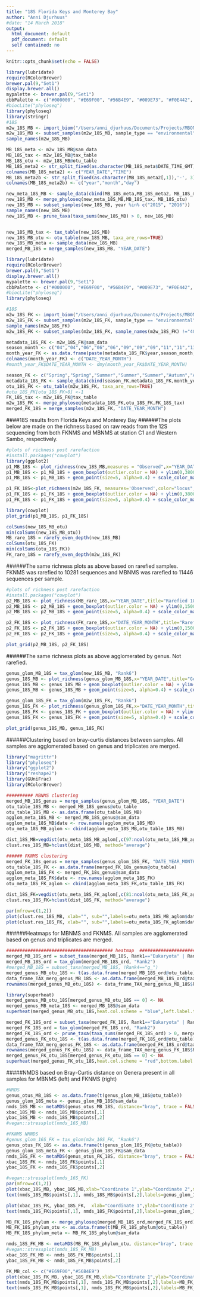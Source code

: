 ```yaml
---
title: "18S Florida Keys and Monterey Bay"
author: "Anni Djurhuus"
#date: "14 March 2018"
output:
  html_document: default
  pdf_document: default
  self contained: no
---
```


```r
knitr::opts_chunk$set(echo = FALSE)
```


```r
library(lubridate)
require(RColorBrewer)
brewer.pal(9,"Set1")
display.brewer.all()
mypalette <- brewer.pal(9,"Set1")
cbbPalette <- c("#000000", "#E69F00", "#56B4E9", "#009E73", "#F0E442", "#0072B2", "#D55E00", "#CC79A7","red","grey", "grey20")
#biocLite("phyloseq")
library(phyloseq)
library(stringr)
#18S
m2w_18S_MB <- import_biom("/Users/anni_djurhuus/Documents/Projects/MBON/m2w/18S/MB/M2W_18S_80per_NT_json_obs_md.biom")
m2w_18S_MB <- subset_samples(m2w_18S_MB, sample_type == "environmental")
sample_names(m2w_18S_MB)

MB_18S_meta <- m2w_18S_MB@sam_data
MB_18S_tax <- m2w_18S_MB@tax_table
MB_18S_otu <- m2w_18S_MB@otu_table
MB_18S_meta2 <- str_split_fixed(as.character(MB_18S_meta$DATE_TIME_GMT),' ', 2)
colnames(MB_18S_meta2) <- c("YEAR_DATE","TIME")
MB_18S_meta2b <- str_split_fixed(as.character(MB_18S_meta2[,1]),'-', 3)
colnames(MB_18S_meta2b) <- c("year","month","day")

new_meta_18S_MB <- sample_data(cbind(MB_18S_meta,MB_18S_meta2, MB_18S_meta2b))
new_18S_MB <- merge_phyloseq(new_meta_18S_MB,MB_18S_tax, MB_18S_otu)
new_18S_MB <- subset_samples(new_18S_MB, year %in% c("2015", "2016"))
sample_names(new_18S_MB)
new_18S_MB <- prune_taxa(taxa_sums(new_18S_MB) > 0, new_18S_MB)


new_18S_MB_tax <- tax_table(new_18S_MB)
new_18S_MB_otu <- otu_table(new_18S_MB, taxa_are_rows=TRUE)
new_18S_MB_meta <- sample_data(new_18S_MB)
merged_MB_18S = merge_samples(new_18S_MB, "YEAR_DATE")
```


```r
library(lubridate)
require(RColorBrewer)
brewer.pal(9,"Set1")
display.brewer.all()
mypalette <- brewer.pal(9,"Set1")
cbbPalette <- c("#000000", "#E69F00", "#56B4E9", "#009E73", "#F0E442", "#0072B2", "#D55E00", "#CC79A7")
#biocLite("phyloseq")
library(phyloseq)

#18S
m2w_18S_FK <- import_biom("/Users/anni_djurhuus/Documents/Projects/MBON/m2w/18S/FK/M2W_18S_FK_json_obs_md.biom")
m2w_18S_FK <- subset_samples(m2w_18S_FK, sample_type == "environmental")
sample_names(m2w_18S_FK)
m2w_18S_FK <- subset_samples(m2w_18S_FK, sample_names(m2w_18S_FK) !="406_408" & sample_names(m2w_18S_FK) !="418_420" & sample_names(m2w_18S_FK) !="412_414" & sample_names(m2w_18S_FK) !="MBON325" & sample_names(m2w_18S_FK) !="MBON326" & sample_names(m2w_18S_FK) !="MBON327" & sample_names(m2w_18S_FK) !="MBON295" & sample_names(m2w_18S_FK) !="MBON296" & sample_names(m2w_18S_FK) !="MBON297" & sample_names(m2w_18S_FK) !="MBON331" & sample_names(m2w_18S_FK) !="MBON332" & sample_names(m2w_18S_FK) !="MBON333" & sample_names(m2w_18S_FK) !="MBON307" & sample_names(m2w_18S_FK) !="MBON308" & sample_names(m2w_18S_FK) !="MBON309" & sample_names(m2w_18S_FK) !="MBON298" & sample_names(m2w_18S_FK) !="MBON299" & sample_names(m2w_18S_FK) !="MBON304" & sample_names(m2w_18S_FK) !="MBON305" & sample_names(m2w_18S_FK) !="MBON306" & sample_names(m2w_18S_FK) !="MBON301" & sample_names(m2w_18S_FK) !="MBON302" & sample_names(m2w_18S_FK) !="MBON303" & sample_names(m2w_18S_FK) !="MBON334" & sample_names(m2w_18S_FK) !="MBON335")

metadata_18S_FK <- m2w_18S_FK@sam_data
season_month <- c("04","04","06","06","06","09","09","09","11","11","11","01","01","01","03","03","03","05","05","05","07","07","07","09","09","09","11","11","11")
month_year_FK <- as.data.frame(paste(metadata_18S_FK$year,season_month,metadata_18S_FK$day))
colnames(month_year_FK) <- c("DATE_YEAR_MONTH")
#month_year_FK$DATE_YEAR_MONTH <- dmy(month_year_FK$DATE_YEAR_MONTH)

season_FK <- c("Spring","Spring","Summer","Summer","Summer","Autumn","Autumn","Autumn","Autumn","Autumn","Autumn","Winter","Winter","Winter","Spring","Spring","Spring","Spring","Spring","Spring","Summer","Summer","Summer","Autumn","Autumn","Autumn","Autumn","Autumn","Autumn")
metadata_18S_FK <- sample_data(cbind(season_FK,metadata_18S_FK,month_year_FK, season_month))
otu_18S_FK <- otu_table(m2w_18S_FK, taxa_are_rows=TRUE)
#otu_18S_FK[otu_18S_FK>0] <-1
FK_18S_tax <- m2w_18S_FK@tax_table
m2w_18S_FK <- merge_phyloseq(metadata_18S_FK,otu_18S_FK,FK_18S_tax)
merged_FK_18S = merge_samples(m2w_18S_FK, "DATE_YEAR_MONTH")
```


####18S results from Florida Keys and Monterey Bay
######The plots below are made on the richness based on raw reads from the 12S sequencing from both FKNMS and MBNMS at station C1 and Western Sambo, respectively. 
```r
#plots of richness post rarefaction
#install.packages("cowplot")
library(ggplot2)
p1_MB_18S <- plot_richness(new_18S_MB,measures = "Observed",x="YEAR_DATE",title="18S MB",color="locus") + theme(axis.title.x=element_blank())
p1_MB_18S <- p1_MB_18S + geom_boxplot(outlier.color = NA) + ylim(0,3800)
p1_MB_18S <- p1_MB_18S + geom_point(size=5, alpha=0.4) + scale_color_manual(values="#56B4E9")

p1_FK_18S<-plot_richness(m2w_18S_FK, measures='Observed',color="locus",x="DATE_YEAR_MONTH",title="18S FK") + theme(axis.title.x=element_blank())
p1_FK_18S <- p1_FK_18S + geom_boxplot(outlier.color = NA) + ylim(0,3800)
p1_FK_18S <- p1_FK_18S + geom_point(size=5, alpha=0.4) + scale_color_manual(values="#D55E00")

library(cowplot)
plot_grid(p1_MB_18S, p1_FK_18S)
```


```r
colSums(new_18S_MB_otu)
min(colSums(new_18S_MB_otu))
MB_rare_18S = rarefy_even_depth(new_18S_MB)
colSums(otu_18S_FK)
min(colSums(otu_18S_FK))
FK_rare_18S = rarefy_even_depth(m2w_18S_FK)
```

######The same richness plots as above based on rarefied samples. FKNMS was rarefied to 10281 sequences and MBNMS was rarefied to 11446 sequences per sample.
```r
#plots of richness post rarefaction
#install.packages("cowplot")
p2_MB_18S <- plot_richness(MB_rare_18S,x="YEAR_DATE",title="Rarefied 18S",measures = "Observed",color="locus") + theme(axis.title.x=element_blank())
p2_MB_18S <- p2_MB_18S + geom_boxplot(outlier.color = NA) + ylim(0,1500)
p2_MB_18S <- p2_MB_18S + geom_point(size=5, alpha=0.4) + scale_color_manual(values="#56B4E9")

p2_FK_18S <- plot_richness(FK_rare_18S,x="DATE_YEAR_MONTH",title="Rarefied 18S",measures = "Observed",color="locus") + theme(axis.title.x=element_blank())
p2_FK_18S <- p2_FK_18S + geom_boxplot(outlier.color = NA) + ylim(0,1500)
p2_FK_18S <- p2_FK_18S + geom_point(size=5, alpha=0.4) + scale_color_manual(values="#D55E00")

plot_grid(p2_MB_18S, p2_FK_18S)
```

######The same richness plots as above agglomerated by genus. Not rarefied. 

```r
genus_glom_MB_18S = tax_glom(new_18S_MB, "Rank6")
genus_18S_MB <- plot_richness(genus_glom_MB_18S,x="YEAR_DATE",title="Genus 18S",measures = "Observed",color="locus") + theme(axis.title.x=element_blank())
genus_18S_MB <- genus_18S_MB + geom_boxplot(outlier.color = NA) + ylim(0,520)
genus_18S_MB <- genus_18S_MB + geom_point(size=5, alpha=0.4) + scale_color_manual(values="#56B4E9")
```

```r
genus_glom_18S_FK = tax_glom(m2w_18S_FK, "Rank6")
genus_18S_FK <- plot_richness(genus_glom_18S_FK,x="DATE_YEAR_MONTH",title="Genus 18S",measures = "Observed",color="locus") + theme(axis.title.x=element_blank())
genus_18S_FK <- genus_18S_FK + geom_boxplot(outlier.color = NA) + ylim(0,520)
genus_18S_FK <- genus_18S_FK + geom_point(size=5, alpha=0.4) + scale_color_manual(values="#D55E00")

plot_grid(genus_18S_MB, genus_18S_FK)
```

######Clustering based on bray-curtis distances between samples. All samples are agglomerated based on genus and triplicates are merged.

```r
library("magrittr")
library("phyloseq")
library("ggplot2")
library("reshape2")
library(GUniFrac)
library(RColorBrewer)

########## MBNMS clustering 
merged_MB_18S_genus = merge_samples(genus_glom_MB_18S, "YEAR_DATE")
otu_table_18S_MB <- merged_MB_18S_genus@otu_table
otu_table_18S_MB <- as.data.frame(otu_table_18S_MB)
agglom_meta_18S_MB <- merged_MB_18S_genus@sam_data
agglom_meta_18S_MB$date <- row.names(agglom_meta_18S_MB)
otu_meta_18S_MB_aglom <- cbind(agglom_meta_18S_MB,otu_table_18S_MB)

dist_18S_MB=vegdist(otu_meta_18S_MB_aglom[,c(97:ncol(otu_meta_18S_MB_aglom))], method="bray")
clust.res_18S_MB=hclust(dist_18S_MB, method="average")

###### FKNMS clustering 
merged_FK_18s_genus = merge_samples(genus_glom_18S_FK, "DATE_YEAR_MONTH")
otu_table_18S_FK <- as.data.frame(merged_FK_18s_genus@otu_table)
agglom_meta_18S_FK <- merged_FK_18s_genus@sam_data
agglom_meta_18S_FK$date <- row.names(agglom_meta_18S_FK)
otu_meta_18S_FK_aglom <- cbind(agglom_meta_18S_FK,otu_table_18S_FK)

dist_18S_FK=vegdist(otu_meta_18S_FK_aglom[,c(81:ncol(otu_meta_18S_FK_aglom))], method="bray")
clust.res_18S_FK=hclust(dist_18S_FK, method="average")

par(mfrow=c(1,2))
plot(clust.res_18S_MB, xlab="", sub="",labels=otu_meta_18S_MB_aglom$date,main="MBNMS", hang=-1, cex=0.7)
plot(clust.res_18S_FK, xlab="", sub="",labels=otu_meta_18S_FK_aglom$date,hang=-1, cex=0.7, main="FKNMS")
```

######Heatmaps for MBNMS and FKNMS. All samples are agglomerated based on genus and triplicates are merged. 

```r

######################################## heatmap  #######################################
merged_MB_18S_ord = subset_taxa(merged_MB_18S, Rank1=="Eukaryota" | Rank1=="Archaea" | Rank1=="Bacteria")
merged_MB_18S_ord = tax_glom(merged_MB_18S_ord, "Rank2")
#merged_MB_18S = subset_taxa(merged_MB_18S, !Rank4=="g_")
merged_genus_MB_otu_18S <- t(as.data.frame(merged_MB_18S_ord@otu_table))
data_frame_TAX_merg_genus_MB_18S <- as.data.frame(merged_MB_18S_ord@tax_table)
rownames(merged_genus_MB_otu_18S) <- data_frame_TAX_merg_genus_MB_18S$Rank2

library(superheat)
merged_genus_MB_otu_18S[merged_genus_MB_otu_18S == 0] <- NA
merged_genus_MB_meta_18S <- merged_MB_18S@sam_data
superheat(merged_genus_MB_otu_18S,heat.col.scheme = "blue",left.label.text.size = 1,yt = merged_genus_MB_meta_18S$TMP_C, yt.axis.name = "Temperature",yt.point.size = 2,bottom.label.text.size=2, row.title = "",yt.axis.size = 10,bottom.label.text.angle = 90,yt.axis.name.size = 10, yt.obs.col = rep("grey", nrow(merged_genus_MB_meta_18S)))

merged_FK_18S_ord = subset_taxa(merged_FK_18S, Rank1=="Eukaryota" | Rank1=="Archaea" | Rank1=="Bacteria")
merged_FK_18S_ord = tax_glom(merged_FK_18S_ord, "Rank2")
merged_FK_18S_ord <- prune_taxa(taxa_sums(merged_FK_18S_ord) > 0, merged_FK_18S_ord)
merged_genus_FK_otu_18S <- t(as.data.frame(merged_FK_18S_ord@otu_table))
data_frame_TAX_merg_genus_FK_18S <- as.data.frame(merged_FK_18S_ord@tax_table)
rownames(merged_genus_FK_otu_18S) <- data_frame_TAX_merg_genus_FK_18S$Rank2
merged_genus_FK_otu_18S[merged_genus_FK_otu_18S == 0] <- NA
superheat(merged_genus_FK_otu_18S,heat.col.scheme = "red",bottom.label.text.size=2, row.title = "",left.label.text.size = 1,bottom.label.text.angle = 90)
```


#####NMDS based on Bray-Curtis distance on Genera present in all samples for MBNMS (left) and FKNMS (right)
```r
#NMDS
genus_otus_MB_18S <- as.data.frame(t(genus_glom_MB_18S@otu_table))
genus_glom_18S_meta <- genus_glom_MB_18S@sam_data
nmds_18S_MB <- metaMDS(genus_otus_MB_18S, distance="bray", trace = FALSE, trymax=100) 
xbac_18S_MB <- nmds_18S_MB$points[,1]
ybac_18S_MB <- nmds_18S_MB$points[,2]
#vegan::stressplot(nmds_16S_MB)

#FKNMS NMNDS
#genus_glom_16S_FK = tax_glom(m2w_16S_FK, "Rank6")
genus_otus_FK_18S <- as.data.frame(t(genus_glom_18S_FK@otu_table))
genus_glom_18S_meta_FK <- genus_glom_18S_FK@sam_data
nmds_18S_FK <- metaMDS(genus_otus_FK_18S, distance="bray", trace = FALSE, trymax=100) 
xbac_18S_FK <- nmds_18S_FK$points[,1]
ybac_18S_FK <- nmds_18S_FK$points[,2]

#vegan::stressplot(nmds_16S_FK)
par(mfrow=c(1,2))
plot(xbac_18S_MB, ybac_18S_MB,xlab="Coordinate 1",ylab="Coordinate 2",main="", col=c(cbbPalette[genus_glom_18S_meta$YEAR_DATE]), cex=1.7, pch=19)
text(nmds_18S_MB$points[,1], nmds_18S_MB$points[,2],labels=genus_glom_18S_meta$YEAR_DATE,pos=3,cex=0.5) 

plot(xbac_18S_FK, ybac_18S_FK,  xlab="Coordinate 1",ylab="Coordinate 2",main="", col=c(cbbPalette[genus_glom_18S_meta_FK$DATE_YEAR_MONTH]), cex=1.7, pch=19)
text(nmds_18S_FK$points[,1], nmds_18S_FK$points[,2],labels=genus_glom_18S_meta_FK$DATE_YEAR_MONTH,pos=3,cex=0.5) 
```


```r

MB_FK_18S_phylum <- merge_phyloseq(merged_MB_18S_ord,merged_FK_18S_ord)
MB_FK_18S_phylum_otu <- as.data.frame(t(MB_FK_18S_phylum@otu_table))
MB_FK_18S_phylum_meta <- MB_FK_18S_phylum@sam_data

nmds_18S_FK_MB <- metaMDS(MB_FK_18S_phylum_otu, distance="bray", trace = FALSE, trymax=100) 
#vegan::stressplot(nmds_18S_FK_MB)
xbac_18S_FK_MB <- nmds_18S_FK_MB$points[,1]
ybac_18S_FK_MB <- nmds_18S_FK_MB$points[,2]

FK_MB_col <- c("#E69F00","#56B4E9")
plot(xbac_18S_FK_MB, ybac_18S_FK_MB,xlab="Coordinate 1",ylab="Coordinate 2",main="", cex=1.7, pch=19, col=c(FK_MB_col[as.factor(MB_FK_18S_phylum_meta$library)]))
text(nmds_18S_FK_MB$points[,1], nmds_18S_FK_MB$points[,2],labels=MB_FK_18S_phylum_meta$STATION_NUMBER,pos=3,cex=0.5) 
text(nmds_18S_FK_MB$points[,1], nmds_18S_FK_MB$points[,2],labels=MB_FK_18S_phylum_meta$season_FK_16S,pos=3,cex=0.5) 

```
